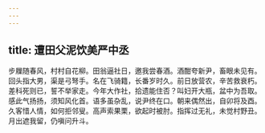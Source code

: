 ```yaml
---
---
---
```

title: 遭田父泥饮美严中丞
---




步屧随春风，村村自花柳。田翁逼社日，邀我尝春酒。酒酣夸新尹，畜眼未见有。回头指大男，渠是弓弩手。名在飞骑籍，长番岁时久。前日放营农，辛苦救衰朽。差科死则已，誓不举家走。今年大作社，拾遗能住否？叫妇开大瓶，盆中为吾取。感此气扬扬，须知风化首。语多虽杂乱，说尹终在口。朝来偶然出，自卯将及酉。久客惜人情，如何拒邻叟。高声索果栗，欲起时被肘。指挥过无礼，未觉村野丑。月出遮我留，仍嗔问升斗。